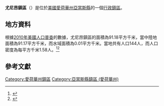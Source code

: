 {{noteTA
|G1=USState
|G2=地名
|G3=Unit
}}
{{Infobox settlement
|official_name            = 尤尼昂鎮區
|native_name = Union Township
|settlement_type          = [[行政鎮區|行政鎮區]]
|image_skyline            = 
|imagesize                = 
|image_map                = Map highlighting Union Township, Adams County, Iowa.svg
|mapsize                  = 250px
|pushpin_map  =USA Iowa
|pushpin_label = 尤尼昂鎮區
|pushpin_label_position   = top
|pushpin_map_caption      = 尤尼昂鎮區在愛荷華州的位置
|subdivision_type         = [[世界政區索引|國家]]
|subdivision_type1        = [[美国州份|州份]]
|subdivision_type2        = [[愛荷華州行政区划|縣]]
|subdivision_name         = [[美国|美国]]
|subdivision_name1        = [[愛荷華州|愛荷華州]]
|subdivision_name2        = [[亞當斯縣_(愛荷華州)|亞當斯縣]]
|elevation_ft             = 1198
|elevation_m              = 365
|timezone                 = [[北美中部時區|北美中部時區]]
|area_total_km2           = 91.18
|area_land_km2            = 91.17
|area_water_km2           = 0.01
|area_total_sq_mi         = 
|area_land_sq_mi          = 
|area_water_sq_mi         = 
|population_as_of         = [[2010年美國人口普查|2010]]
|population_footnotes     = 
|population_total         = 144
|population_density_km2   = auto
|population_density_sq_mi = auto
|utc_offset               = -6
|coordinates              = {{coord|41|01|46|N|94|31|41|W|type:city_region:US-AL_source:GNS-enwiki|display=inline,title}}
| coor_pinpoint           = 
| coordinates_footnotes   = 
|timezone_DST             = CDT
|utc_offset_DST           = -5
|postal_code_type         = [[美國郵區編號|郵區編號]]
|postal_code              = 
|area_code                = {{link-en|电话区号641|Area code 641|641}}
|blank_name = [[地名信息系统|GNIS ID]]
|blank_info = 468806
}}
'''尤尼昂鎮區'''（{{lang-en|Union Township}}）是位於[[美國|美國]][[愛荷華州|愛荷華州]][[亞當斯縣_(愛荷華州)|亞當斯縣]]的一個[[行政鎮區|行政鎮區]]。

== 地方資料 ==
根據[[2010年美國人口普查|2010年美國人口普查]]的數據，尤尼昂鎮區的面積為91.18平方千米，當中陸地面積為91.17平方千米，而水域面積為0.01平方千米。當地共有人口144人，而人口密度為每平方千米1.58人。<ref name="GR8">{{cite web|url=http://factfinder2.census.gov|publisher=[[美国人口调查局|美国人口调查局]]|accessdate=2011-05-14|title=American FactFinder|archive-date=2013-09-11|archive-url=https://web.archive.org/web/20130911234518/http://factfinder2.census.gov/|dead-url=no}}</ref><ref>{{cite web|url=https://www.citypopulation.de/en/usa/iowa/admin/|title=USA: Iowa (Counties and Townships) - City Population}}</ref>

== 參考文獻 ==
{{reflist}}

{{亞當斯縣 (愛荷華州)}}

{{DEFAULTSORT:Union Township}}
[[Category:愛荷華州鎮區|Category:愛荷華州鎮區]]
[[Category:亞當斯縣鎮區_(愛荷華州)|Category:亞當斯縣鎮區 (愛荷華州)]]

{{Iowa-geo-stub}}